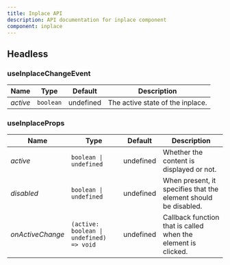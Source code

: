 ```yaml
---
title: Inplace API
description: API documentation for inplace component
component: inplace
---
```




## Headless

### useInplaceChangeEvent

| Name | Type | Default | Description |
|----------|------|---------|-------------|
| _active_ | `boolean` | undefined | The active state of the inplace. |

### useInplaceProps

| Name | Type | Default | Description |
|----------|------|---------|-------------|
| _active_ | `boolean \| undefined` | undefined | Whether the content is displayed or not. |
| _disabled_ | `boolean \| undefined` | undefined | When present, it specifies that the element should be disabled. |
| _onActiveChange_ | `(active: boolean \| undefined) => void` | undefined | Callback function that is called when the element is clicked. |
